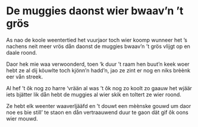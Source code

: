 
# De muggies daonst wier bwaav’n ’t grös

<PoemAudio src={fragment} performer={readers.anke} />

<PoemText>

As nao de koole weentertied
het vuurjaor toch wier koomp
wunneer het ’s nachens neit meer vrös
dån daonst de muggies bwaav’n ’t grös
vlijgt op en daale roond.

Daor hek mie waa verwoonderd, toen
‘k duur ’t raam hen buut’n keek
woer hebt ze al dij köuwlte toch
kjönn’n hadd’n, jao ze zint er nog
en niks brèènk eer vån streek.

Al hef ’t ôk nog zo harre ‘vrään
al was ’t ôk nog zo koolt
zo gaauw het wjäär iets bjätter lik
dån hebt de muggies al wier skik
en toltert ze wier roond.

Ze hebt elk weenter waaverljääfd
en ’t douwt een mèènske gouwd
um daor noe es bie still’ te staon
en dån vertraauwend duur te gaon
dät gif ôk oons wier mouwd.

</PoemText>
